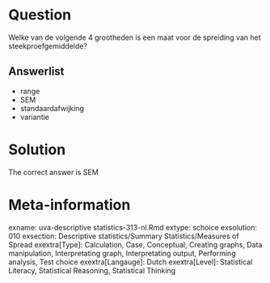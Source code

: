 Question
========

Welke van de volgende 4 grootheden is een maat voor de spreiding van het steekproefgemiddelde?

Answerlist
----------
* range
* SEM
* standaardafwijking
* variantie

Solution
========

The correct answer is  SEM

Meta-information
================
exname: uva-descriptive statistics-313-nl.Rmd
extype: schoice
exsolution: 010
exsection: Descriptive statistics/Summary Statistics/Measures of Spread
exextra[Type]: Calculation, Case, Conceptual, Creating graphs, Data manipulation, Interpretating graph, Interpretating output, Performing analysis, Test choice
exextra[Langauge]: Dutch
exextra[Level]: Statistical Literacy, Statistical Reasoning, Statistical Thinking
